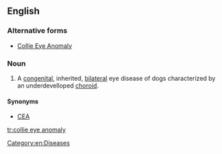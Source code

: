 ==English==

===Alternative forms===
* [[Collie Eye Anomaly]]

===Noun===
{{en-noun|-|head=[[collie]] [[eye]] [[anomaly]]}}
{{wikipedia}}
# {{label|en|veterinary medicine}} A [[congenital]], inherited, [[bilateral]] eye disease of dogs characterized by an underdevelloped [[choroid]].

====Synonyms====
* [[CEA]]

[[Category:en:Diseases]]

[[tr:collie eye anomaly]]
